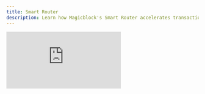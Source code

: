 ```yaml
---
title: Smart Router
description: Learn how Magicblock's Smart Router accelerates transactions by routing them to the right execution environment.
---
```


<div
  style={{
    position: "relative",
    paddingBottom: "56.25%",
    height: 0,
    overflow: "hidden",
  }}
>
  <iframe
    src="https://www.youtube.com/embed/Wc2XMAKtEug?si=bjitIDG7w5fY5zmK&list=PLWR_ZQiGMS8mIe1kPZe8OfHIbhvZqaM8V"
    title="Why Build with MagicBlock? Solve Scaling & UX Pain Points with Ephemeral Rollups"
    style={{
      position: "absolute",
      top: 0,
      left: 0,
      width: "100%",
      height: "100%",
    }}
    frameBorder="0"
    allow="accelerometer; autoplay; clipboard-write; encrypted-media; gyroscope; picture-in-picture; web-share"
    allowFullScreen
    referrerPolicy="strict-origin-when-cross-origin"
  />
</div>

The **Magicblock's Smart Router** is an open-source dynamic transaction routing engine that accelerates transactions by intelligently deciding where they should be executed — either on **Ephemeral Rollups** or **Solana** — based on transaction metadata.

This removes the complexity of infrastructure decisions from the developer’s workflow, enabling seamless user experiences across different execution environments.

### **What Does It Do**

<img height="200" src="/images/smart-router.png" />

The Smart Router analyzes each transaction’s metadata (e.g. writable accounts, owner, and signer) and automatically routes it to the closest and suitable endpoint:

- **Ephemeral Rollup** for fast, low-latency execution
- **Solana** for permanent, high-throughput execution

This decision is made transparently, with no need for manual routing logic from the developer providing significant benefits in transaction speed and development experience.

- ✅ **Simple Integration with Single Endpoint**: Just connect to a single RPC endpoint.
- ✅ **Seamless Wallet Experience**: Connect, sign, and submit — no need to know what’s happening behind the scenes.
- ✅ **Faster Confirmations**: Smart Router routes to the fastest available endpoint.

### **How It Works**

<img height="200" src="/images/smart-router-scenarios.png" />

1. **Client - Transaction Submission**  
   The dApp or user sends a transaction to the Smart Router RPC endpoint.

2. **RPC - Metadata Inspection**  
   The Smart Router inspects the transaction metadata and checks the owner of writable accounts.

3. **Validator - Smart Routing and Execution**  
   Based on the metadata, the router determines whether to send it to:

   - **Ephemeral Rollup** (temporary, fast execution)
   - **Solana** (persistent, secure execution)

   The router sends the transaction to the right execution layer. Users just sign and submit — no extra steps needed.

<Note>
  Currently the routing to different endpoints needs to be done manually. These
  public RPC endpoints are currently free and supported for development: <br />
  <br /> Solana Devnet: https://api.devnet.solana.com <br />
  ER Devnet: https://devnet.magicblock.app <br /> <br />A smart RPC router for
  automatic routing is under development.
</Note>

<CardGroup cols={2}>
  <Card
    title="Why MagicBlock?"
    icon="wand"
    href="/pages/get-started/introduction/why-magicblock"
    iconType="duotone"
  >
    Find out why building with MagicBlock
  </Card>
  <Card
    title="Ephemeral Rollup"
    icon="bolt"
    href="/pages/get-started/introduction/ephemeral-rollup"
    iconType="duotone"
  >
    Learn how Ephemeral Rollups works
  </Card>
  <Card
    title="Build"
    icon="hammer"
    href="/pages/get-started/how-integrate-your-program/overview"
    iconType="duotone"
  >
    Try out with Rust, Anchor, and Typescript
  </Card>
  <Card
    title="Use Cases"
    icon="star"
    href="/pages/get-started/use-cases/introduction"
    iconType="duotone"
  >
    Discover new ideas from examples
  </Card>
  <Card
    title="Frameworks and SDKs"
    icon="code"
    href="/pages/tools/introduction"
    iconType="duotone"
  >
    Dive into Frameworks and SDKs
  </Card>
</CardGroup>
